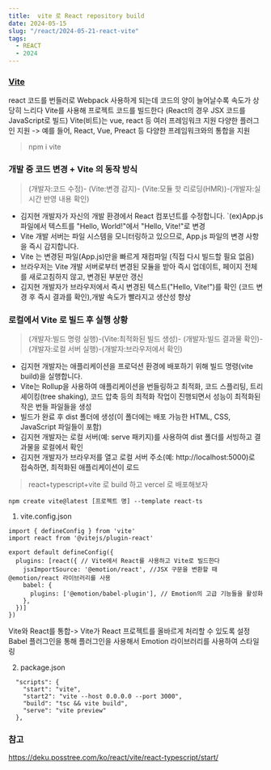 ```yaml
---
title:  vite 로 React repository build
date: 2024-05-15
slug: "/react/2024-05-21-react-vite"
tags:
  - REACT
  - 2024
---
```


### [Vite](https://vitejs.dev/)

react 코드를 번들러로 Webpack 사용하게 되는데 코드의 양이 늘어날수록 속도가 상당히 느리다
Vite를 사용해 프로젝트 코드를 빌드한다 (React의 경우 JSX 코드를 JavaScript로 빌드)
Vite(비트)는  vue, react 등 여러 프레임워크 지원
다양한 플러그인 지원 -> 예를 들어, React, Vue, Preact 등 다양한 프레임워크와의 통합을 지원

> npm i vite

### 개발 중 코드 변경 + Vite 의 동작 방식
> (개발자:코드 수정)- (Vite:변경 감지)- (Vite:모듈 핫 리로딩(HMR))-(개발자:실시간 반영 내용 확인)

- 김지현 개발자가 자신의 개발 환경에서 React 컴포넌트를 수정합니다.  `(ex)App.js 파일에서 텍스트를 "Hello, World!"에서 "Hello, Vite!"로 변경
- Vite 개발 서버는 파일 시스템을 모니터링하고 있으므로, App.js 파일의 변경 사항을 즉시 감지합니다.
- Vite 는 변경된 파일(App.js)만을 빠르게 재컴파일 (직접 다시 빌드할 필요 없음)
- 브라우저는 Vite 개발 서버로부터 변경된 모듈을 받아 즉시 업데이트, 페이지 전체를 새로고침하지 않고, 변경된 부분만 갱신
- 김지현 개발자가 브라우저에서 즉시 변경된 텍스트("Hello, Vite!")를 확인 (코드 변경 후 즉시 결과를 확인),개발 속도가 빨라지고 생산성 향상


### 로컬에서 Vite 로 빌드 후 실행 상황
> (개발자:빌드 명령 실행)-(Vite:최적화된 빌드 생성)- (개발자:빌드 결과물 확인)-(개발자:로컬 서버 실행)-(개발자:브라우저에서 확인)

- 김지현 개발자는 애플리케이션을 프로덕션 환경에 배포하기 위해 빌드 명령(vite build)을 실행합니다.
- Vite는 Rollup을 사용하여 애플리케이션을 번들링하고 최적화, 코드 스플리팅, 트리 셰이킹(tree shaking), 코드 압축 등의 최적화 작업이 진행되면서 성능이 최적화된 작은 번들 파일들을 생성
- 빌드가 완료 후 dist 폴더에 생성(이 폴더에는 배포 가능한 HTML, CSS, JavaScript 파일들이 포함)
- 김지현 개발자는 로컬 서버(예: serve 패키지)를 사용하여 dist 폴더를 서빙하고 결과물을 로컬에서 확인
- 김지현 개발자가 브라우저를 열고 로컬 서버 주소(예: http://localhost:5000)로 접속하면, 최적화된 애플리케이션이 로드

> react+typescript+vite 로 build 하고 vercel 로 배포해보자

`npm create vite@latest [프로젝트 명] --template react-ts`

1. vite.config.json
```
import { defineConfig } from 'vite'
import react from '@vitejs/plugin-react'

export default defineConfig({
  plugins: [react({ // Vite에서 React를 사용하고 Vite로 빌드한다
    jsxImportSource: '@emotion/react', //JSX 구문을 변환할 때 @emotion/react 라이브러리를 사용
    babel: {
      plugins: ['@emotion/babel-plugin'], // Emotion의 고급 기능들을 활성화
    },
  })]
})
```

Vite와 React를 통합-> Vite가 React 프로젝트를 올바르게 처리할 수 있도록 설정
Babel 플러그인을 통해 플러그인을 사용해서 Emotion 라이브러리를 사용하여 스타일링

2. package.json
```
  "scripts": {
    "start": "vite",
    "start2": "vite --host 0.0.0.0 --port 3000",
    "build": "tsc && vite build",
    "serve": "vite preview"
  },
```

### 참고
https://deku.posstree.com/ko/react/vite/react-typescript/start/